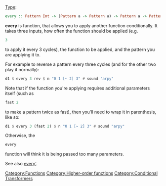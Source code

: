 <languages/>
{{DISPLAYTITLE:every}} 
[[Type signature|Type]]: <syntaxhighlight lang="haskell" inline>every :: Pattern Int -> (Pattern a -> Pattern a) -> Pattern a -> Pattern a</syntaxhighlight>

'''every''' is function, that allows you to apply another function conditionally. It takes three inputs, how often the function should be applied (e.g. <syntaxhighlight lang="haskell" inline>3</syntaxhighlight> to apply it every 3 cycles), the function to be applied, and the pattern you are applying it to. 

For example to reverse a pattern every three cycles (and for the other two play it normally):

<syntaxhighlight lang="haskell">
d1 $ every 3 rev $ n "0 1 [~ 2] 3" # sound "arpy"
</syntaxhighlight>

Note that if the function you're applying requires additional parameters itself (such as <syntaxhighlight lang="haskell" inline>fast 2</syntaxhighlight> to make a pattern twice as fast), then you'll need to wrap it in parenthesis, like so:

<syntaxhighlight lang="haskell">
d1 $ every 3 (fast 2) $ n "0 1 [~ 2] 3" # sound "arpy"
</syntaxhighlight>

Otherwise, the <syntaxhighlight lang="haskell" inline>every</syntaxhighlight> function will think it is being passed too many parameters.

See also [[every']].

[[Category:Functions]] [[Category:Higher-order functions]] [[Category:Conditional Transformers]]